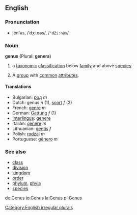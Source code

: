{{wikipedia}}
==English==
===Pronunciation===
*jēn'əs, /ˈdʒiːnəs/, /<tt>"dZi:n@s</tt>/

=== Noun ===
'''genus''' (Plural: '''genera''')

#{{taxonomy}} a [[taxonomic]] [[classification]] below [[family]] and above [[species]].
#A [[group]] with [[common]] [[attribute]]s.

==== Translations ====
*Bulgarian: [[род]] ''m''
*Dutch: genus ''n'' (1), [[soort]] ''f'' (2)
*French: [[genre]] ''m''
*German: [[Gattung]] ''f'' (1)
*[[Interlingua]]: [[genere]]
*Italian: [[genere]] ''m''
*Lithuanian: [[gentis]] ''f''
*Polish: [[rodzaj]] ''m''
*Portuguese: [[gênero]] ''m''

===See also===
*[[class]]
*[[division]]
*[[kingdom]]
*[[order]]
*[[phylum]], [[phyla]]
*[[species]]

[[Category:English irregular plurals]]

[[de:Genus]]
[[io:Genus]]
[[la:Genus]]
[[pl:Genus]]